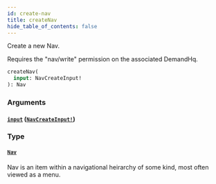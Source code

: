```yaml
---
id: create-nav
title: createNav
hide_table_of_contents: false
---
```



Create a new Nav.
                
Requires the "nav/write" permission on the associated DemandHq.

```graphql
createNav(
  input: NavCreateInput!
): Nav
```


### Arguments

#### [`input`](#) ([`NavCreateInput!`](/demand/api/graphql-admin/reference/inputs/nav-create-input))




### Type

#### [`Nav`](/demand/api/graphql-admin/reference/objects/nav)

Nav is an item within a navigational heirarchy of some kind, most often viewed as a menu.




